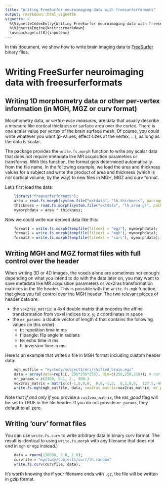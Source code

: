 ```yaml
---
title: "Writing FreeSurfer neuroimaging data with freesurferformats"
output: rmarkdown::html_vignette
vignette: >
  %\VignetteIndexEntry{Writing FreeSurfer neuroimaging data with freesurferformats}
  %\VignetteEngine{knitr::rmarkdown}
  \usepackage[utf8]{inputenc}
---
```


In this document, we show how to write brain imaging data to [FreeSurfer](https://surfer.nmr.mgh.harvard.edu) binary files.


# Writing FreeSurfer neuroimaging data with freesurferformats




## Writing 1D morphometry data or other per-vertex information (in MGH, MGZ or curv format)


Morphometry data, or *vertex-wise measures*, are data that usually describe a measure like cortical thickness or surface area over the cortex. There is one scalar value per vertex of the brain surface mesh. Of course, you could write whatever you want (p-values, effect sizes at the vertex, ...), as long as the data is scalar.

The package provides the `write.fs.morph` function to write any scalar data that does not require metadata like MR acquisition parameters or transforms. With this function, the format gets determined automatically from the file name. In the following example, we load the area and thickness values for a subject and write the product of area and thickness (which is *not* cortical volume, by the way) to new files in MGH, MGZ and curv format.

Let's first load the data:


```r
    library("freesurferformats");
    area = read.fs.morph(system.file("extdata", "lh.thickness", package = "freesurferformats", mustWork = TRUE));
    thickness = read.fs.morph(system.file("extdata", "lh.area.gz", package = "freesurferformats", mustWork = TRUE));
    mymorphdata = area * thickness;
```  

Now we could write our derived data like this:

```r
    format1 = write.fs.morph(tempfile(fileext = "mgz"), mymorphdata);
    format2 = write.fs.morph(tempfile(fileext = "mgh"), mymorphdata);
    format3 = write.fs.morph(tempfile(fileext = "curv"), mymorphdata);
```  



## Writing MGH and MGZ format files with full control over the header


When writing 3D or 4D images, the voxels alone are sometimes not enough: depending on what you intend to do with the data later on, you may want to save metadata like MR acquisition parameters or vox2ras transformation matrices in the file header. This is possible with the `write.fs.mgh` function, that gives you full control over the MGH header. The two relevant pieces of header data are:

* the `vox2ras_matrix`: a 4x4 double matrix that encodes the affine transformation from voxel indices to *x, y, z* coordinates in space
* the `mr_params`: a double vector of length 4 that contains the following values (in this order):
    + tr: repetition time in ms
    + flipangle: flip angle in radians
    + te: echo time in ms
    + ti: inversion time in ms

Here is an example that writes a file in MGH format including custom header data:

```r
    mgh_outfile = "mystudy/subject1/mri/shifted_brain.mgz"
    data = array(data=rep(1L, 256*256*256), dim=c(256,256,256)); # not exactly a brain, but will do.
    mr_params = c(2300, 0.1, 2., 900.)
    vox2ras_matrix = matrix(c(-1,0,0,0,  0,0,-1,0,  0,1,0,0,  127.5,-98.6273,79.0953,1.000), nrow=4, byrow = FALSE)
    write.fs.mgh(mgh_outfile, data, vox2ras_matrix=vox2ras_matrix, mr_params=mr_params);
```


Note that *if and only if* you provide a `ras2vox_matrix`, the *ras_good* flag will be set to TRUE in the file header. If you do not provide `mr_params`, they default to all zero.


## Writing 'curv' format files

You can use `write.fs.curv` to write arbitrary data in binary curv format. The result is identical to using `write.fs.morph` with any filename that does not end in `mgh` or `mgz` instead.)

```r
    data = rnorm(120000, 2.0, 1.0);
    curvfile = "mystudy/subject1/surf/lh.random"
    write.fs.curv(curvfile, data);
```


It's worth knowing the if your filename ends with `.gz`, the file will be written in gzip format.

